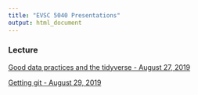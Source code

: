 ```yaml
---
title: "EVSC 5040 Presentations"
output: html_document
---
```


 <!-- ADD LINKS BELOW, note, using the RMD link syntax will open the presentation in the same tab, which is annoying. Use the html with the "_blank" to fix that behavior -->
 
 
### Lecture 

<a href="https://EVSC-5040.github.io/lecture/20190827-intro-to-tidy.html" target="_blank">Good data practices and the tidyverse - August 27, 2019</a>

<a href="https://EVSC-5040.github.io/lecture/20190829-getting-git.html" target="_blank">Getting git - August 29, 2019</a>



